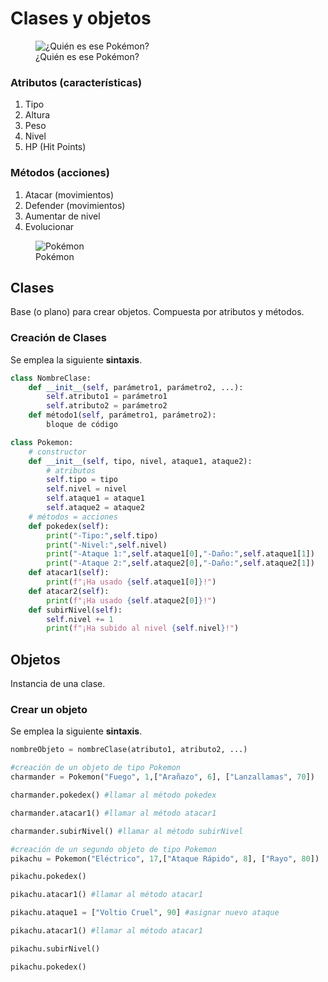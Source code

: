 # Clases y objetos

![¿Quién es ese Pokémon?](whos_that_pokemon.png)

### Atributos (características)
1. Tipo
2. Altura
3. Peso
4. Nivel
5. HP (Hit Points)

### Métodos (acciones)
1. Atacar (movimientos)
2. Defender (movimientos)
3. Aumentar de nivel
4. Evolucionar

![Pokémon](pikachu.png)

## Clases
Base (o plano) para crear objetos. Compuesta por atributos y métodos.

### Creación de Clases
Se emplea la siguiente **sintaxis**.
```Python
class NombreClase:
    def __init__(self, parámetro1, parámetro2, ...):
        self.atributo1 = parámetro1
        self.atributo2 = parámetro2
    def método1(self, parámetro1, parámetro2):
        bloque de código
```

```python
class Pokemon:
    # constructor
    def __init__(self, tipo, nivel, ataque1, ataque2):
        # atributos
        self.tipo = tipo
        self.nivel = nivel
        self.ataque1 = ataque1
        self.ataque2 = ataque2
    # métodos = acciones
    def pokedex(self):
        print("-Tipo:",self.tipo)
        print("-Nivel:",self.nivel)
        print("-Ataque 1:",self.ataque1[0],"-Daño:",self.ataque1[1])
        print("-Ataque 2:",self.ataque2[0],"-Daño:",self.ataque2[1])
    def atacar1(self):
        print(f"¡Ha usado {self.ataque1[0]}!")
    def atacar2(self):
        print(f"¡Ha usado {self.ataque2[0]}!")
    def subirNivel(self):
        self.nivel += 1
        print(f"¡Ha subido al nivel {self.nivel}!")
```

## Objetos
Instancia de una clase.

### Crear un objeto
Se emplea la siguiente **sintaxis**.
```Python
nombreObjeto = nombreClase(atributo1, atributo2, ...)
```

```python
#creación de un objeto de tipo Pokemon
charmander = Pokemon("Fuego", 1,["Arañazo", 6], ["Lanzallamas", 70])
```


```python
charmander.pokedex() #llamar al método pokedex
```

```python
charmander.atacar1() #llamar al método atacar1
```

```python
charmander.subirNivel() #llamar al método subirNivel
```

```python
#creación de un segundo objeto de tipo Pokemon
pikachu = Pokemon("Eléctrico", 17,["Ataque Rápido", 8], ["Rayo", 80])
```

```python
pikachu.pokedex()
```

```python
pikachu.atacar1() #llamar al método atacar1
```

```python
pikachu.ataque1 = ["Voltio Cruel", 90] #asignar nuevo ataque
```

```python
pikachu.atacar1() #llamar al método atacar1
```

```python
pikachu.subirNivel()
```

```python
pikachu.pokedex()
```


